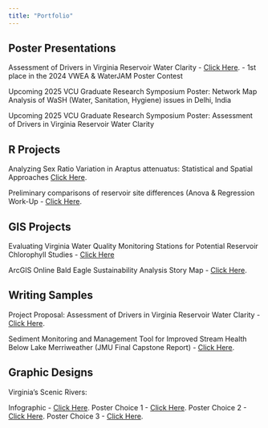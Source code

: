 ```yaml
---
title: "Portfolio"
---
```


## Poster Presentations

Assessment of Drivers in Virginia Reservoir Water Clarity - <a href="Poster.pdf" target="_blank">Click Here</a>.
- 1st place in the 2024 VWEA & WaterJAM Poster Contest

Upcoming 2025 VCU Graduate Research Symposium Poster: Network Map Analysis of WaSH (Water, Sanitation, Hygiene) issues in Delhi, India 

Upcoming 2025 VCU Graduate Research Symposium Poster: Assessment of Drivers in Virginia Reservoir Water Clarity

## R Projects

Analyzing Sex Ratio Variation in Araptus attenuatus: Statistical and Spatial Approaches <a href="https://barnettj8.github.io/ENVS-543/Markdown/Barnett_FinalWritten.html" target="_blank">Click Here</a>.

Preliminary comparisons of reservoir site differences (Anova & Regression Work-Up - <a href=" https://barnettj8.github.io/ENVS-543/Markdown/Thesis_ANOVA.html" target="_blank">Click Here</a>.

## GIS Projects

Evaluating Virginia Water Quality Monitoring Stations for Potential Reservoir Chlorophyll Studies - <a href="GISPaper.pdf" target="_blank">Click Here</a>

ArcGIS Online Bald Eagle Sustainability Analysis Story Map - <a href="https://storymaps.arcgis.com/stories/e1f8cc9297ba47668ac7c00dda5ebb67" target="_blank">Click Here</a>.

## Writing Samples

Project Proposal: Assessment of Drivers in Virginia Reservoir Water Clarity - <a href="Proposal.pdf" target="_blank">Click Here</a>.

Sediment Monitoring and Management Tool for Improved Stream Health Below Lake Merriweather (JMU Final Capstone Report) - <a href="Capstone.pdf" target="_blank">Click Here</a>. 

## Graphic Designs

Virginia's Scenic Rivers:

  Infographic - <a href="Barnett_Infographic.png" target="_blank">Click Here</a>.
  Poster Choice 1 - <a href="option3.png" target="_blank">Click Here</a>.
  Poster Choice 2 - <a href="option1.png " target="_blank">Click Here</a>.
  Poster Choice 3 - <a href="option2.png " target="_blank">Click Here</a>.


